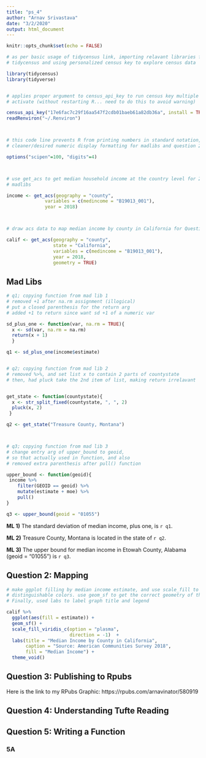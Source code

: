 ```yaml
---
title: "ps_4"
author: "Arnav Srivastava"
date: "3/2/2020"
output: html_document
---
```


```r
knitr::opts_chunk$set(echo = FALSE)

# as per basic usage of tidycensus link, importing relavant libraries for
# tidycensus and using personalized census key to explore census data

library(tidycensus)
library(tidyverse)


# applies proper argument to census_api_key to run census key multiple times and
# activate (without restarting R... need to do this to avoid warning)

census_api_key("17e6fac7c29f16aa547f2cdb01baeb61a82db36a", install = TRUE, overwrite = TRUE)
readRenviron("~/.Renviron")



# this code line prevents R from printing numbers in standard notation, for
# cleaner/desired numeric display formatting for madlibs and question 2 mappin

options("scipen"=100, "digits"=4)



# use get_acs to get median household income at the country level for 2018 for
# madlibs

income <- get_acs(geography = "county", 
              variables = c(medincome = "B19013_001"),  
              year = 2018)



# draw acs data to map median income by county in California for Question 2

calif <- get_acs(geography = "county",
                 state = "California",
                 variables = c(medincome = "B19013_001"),  
                 year = 2018,
                 geometry = TRUE)


```

## Mad Libs

```r

# q1; copying function from mad lib 1
# removed +1 after na.rm assignment (illogical)
# put a closed parenthesis for the return arg
# added +1 to return since want sd +1 of a numeric var

sd_plus_one <- function(var, na.rm = TRUE){
  x <- sd(var, na.rm = na.rm)
  return(x + 1)
  }

q1 <- sd_plus_one(income$estimate)


# q2; copying function from mad lib 2
# removed %>%, and set list x to contain 2 parts of countystate
# then, had pluck take the 2nd item of list, making return irrelavant


get_state <- function(countystate){
  x <- str_split_fixed(countystate, ", ", 2) 
  pluck(x, 2)
 }

q2 <- get_state("Treasure County, Montana")



# q3; copying function from mad lib 3 
# change entry arg of upper_bound to geoid,
# so that actually used in function, and also 
# removed extra parenthesis after pull() function

upper_bound <- function(geoid){
 income %>% 
    filter(GEOID == geoid) %>% 
    mutate(estimate + moe) %>% 
    pull()
}

q3 <- upper_bound(geoid = "01055")
```

**ML 1)** The standard deviation of median income, plus one, is `r q1`.

**ML 2)** Treasure County, Montana is located in the state of `r q2`.

**ML 3)** The upper bound for median income in Etowah County, Alabama (geoid = “01055”) is `r q3`.


## Question 2: Mapping

```r

# make ggplot filling by median income estimate, and use scale_fill to get more
# distinguishable colors. use geom_sf to get the correct geometry of the map.
# Finally, used labs to label graph title and legend

calif %>%
  ggplot(aes(fill = estimate)) +
  geom_sf() +
  scale_fill_viridis_c(option = "plasma",
                       direction = -1)  +
  labs(title = "Median Income by County in California",
       caption = "Source: American Communities Survey 2018",
       fill = "Median Income") +
  theme_void()


```


## Question 3: Publishing to Rpubs

Here is the link to my RPubs Graphic: https://rpubs.com/arnavinator/580919


## Question 4: Understanding Tufte Reading


## Question 5: Writing a Function

### 5A
```r


```


